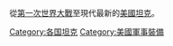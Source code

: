 {{Catnav|頁面分類|各種主題的頁面分類|按國家分類|各國軍事|美国军事}}

從[[第一次世界大戰|第一次世界大戰]]至現代最新的[[美國|美國]][[坦克|坦克]]。
{{Commons category|Tanks of the United States}}

[[Category:各国坦克|Category:各国坦克]]
[[Category:美國軍事裝備|Category:美國軍事裝備]]